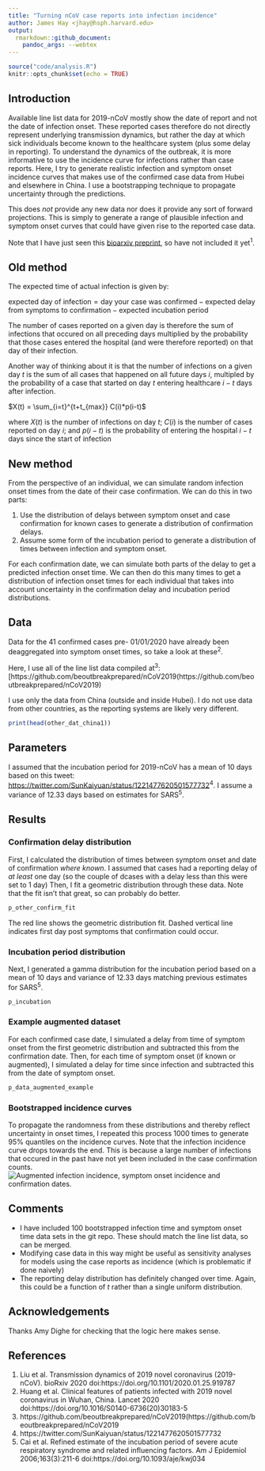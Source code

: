 ```yaml
---
title: "Turning nCoV case reports into infection incidence"
author: James Hay <jhay@hsph.harvard.edu>
output:
  rmarkdown::github_document:
    pandoc_args: --webtex
---
```


```r
source("code/analysis.R")
knitr::opts_chunk$set(echo = TRUE)
```

## Introduction
Available line list data for 2019-nCoV mostly show the date of report and not the date of infection onset. These reported cases therefore do not directly represent underlying transmission dynamics, but rather the day at which sick individuals become known to the healthcare system (plus some delay in reporting). To understand the dynamics of the outbreak, it is more informative to use the incidence curve for infections rather than case reports. Here, I try to generate realistic infection and symptom onset incidence curves that makes use of the confirmed case data from Hubei and elsewhere in China. I use a bootstrapping technique to propagate uncertainty through the predictions.

This does *not* provide any new data nor does it provide any sort of forward projections. This is simply to generate a range of plausible infection and symptom onset curves that could have given rise to the reported case data.

Note that I have just seen this [bioarxiv preprint](https://www.biorxiv.org/content/10.1101/2020.01.25.919787v1), so have not included it yet^1^.

## Old method
The expected time of actual infection is given by:

$\text{expected day of infection} = \text{day your case was confirmed} - \text{expected delay from symptoms to confirmation} - \text{expected incubation period}$

The number of cases reported on a given day is therefore the sum of infections that occured on all preceding days multiplied by the probability that those cases entered the hospital (and were therefore reported) on that day of their infection.

Another way of thinking about it is that the number of infections on a given day $t$ is the sum of all cases that happened on all future days $i$, multipled by the probability of a case that started on day $t$ entering healthcare $i-t$ days after infection.

$X(t) = \sum_{i=t}^{t+t_{max}} C(i)*p(i-t)$

where $X(t)$ is the number of infections on day $t$; $C(i)$ is the number of cases reported on day $i$; and $p(i-t)$ is the probability of entering the hospital $i-t$ days since the start of infection

## New method
From the perspective of an individual, we can simulate random infection onset times from the date of their case confirmation. We can do this in two parts:

1. Use the distribution of delays between symptom onset and case confirmation for known cases to generate a distribution of confirmation delays.
2. Assume some form of the incubation period to generate a distribution of times between infection and symptom onset.

For each confirmation date, we can simulate both parts of the delay to get a predicted infection onset time. We can then do this many times to get a distribution of infection onset times for each individual that takes into account uncertainty in the confirmation delay and incubation period distributions.

## Data
Data for the 41 confirmed cases pre- 01/01/2020 have already been deaggregated into symptom onset times, so take a look at these^2^. 

Here, I use all of the line list data compiled at^3^: [https://github.com/beoutbreakprepared/nCoV2019(https://github.com/beoutbreakprepared/nCoV2019)

I use only the data from China (outside and inside Hubei). I do not use data from other countries, as the reporting systems are likely very different.

```r
print(head(other_dat_china1))
```

## Parameters
I assumed that the incubation period for 2019-nCoV has a mean of 10 days based on this tweet: [https://twitter.com/SunKaiyuan/status/1221477620501577732](https://twitter.com/SunKaiyuan/status/1221477620501577732)^4^. I assume a variance of 12.33 days based on estimates for SARS^5^.

## Results
### Confirmation delay distribution
First, I calculated the distribution of times between symptom onset and date of confirmation *where known*. I assumed that cases had a reporting delay of *at least* one day (so the couple of dcases with a delay less than this were set to 1 day) Then, I fit a geometric distribution through these data. Note that the fit isn't that great, so can probably do better.
```r
p_other_confirm_fit
```
The red line shows the geometric distribution fit. Dashed vertical line indicates first day post symptoms that confirmation could occur.


### Incubation period distribution
Next, I generated a gamma distribution for the incubation period based on a mean of 10 days and variance of 12.33 days matching previous estimates for SARS^5^.
```r
p_incubation
```

### Example augmented dataset
For each confirmed case date, I simulated a delay from time of symptom onset from the first geometric distribution and subtracted this from the confirmation date. Then, for each time of symptom onset (if known or augmented), I simulated a delay for time since infection and subtracted this from the date of symptom onset.
```r
p_data_augmented_example
```

### Bootstrapped incidence curves
To propagate the randomness from these distributions and thereby reflect uncertainty in onset times, I repeated this process 1000 times to generate 95\% quantiles on the incidence curves. Note that the infection incidence curve drops towards the end. This is because a large number of infections that occured in the past have not yet been included in the case confirmation counts.
![Augmented infection incidence, symptom onset incidence and confirmation dates.](fig/fig1.png)

## Comments
* I have included 100 bootstrapped infection time and symptom onset time data sets in the git repo. These should match the line list data, so can be merged.
* Modifying case data in this way might be useful as sensitivity analyses for models using the case reports as incidence (which is problematic if done naively)
* The reporting delay distribution has definitely changed over time. Again, this could be a function of $t$ rather than a single uniform distribution.

## Acknowledgements
Thanks Amy Dighe for checking that the logic here makes sense.

## References
1. Liu et al. Transmission dynamics of 2019 novel coronavirus (2019-nCoV). bioRxiv 2020 doi:https://doi.org/10.1101/2020.01.25.919787
2. Huang et al. Clinical features of patients infected with 2019 novel coronavirus in Wuhan, China. Lancet 2020 doi:https://doi.org/10.1016/S0140-6736(20)30183-5
3. https://github.com/beoutbreakprepared/nCoV2019(https://github.com/beoutbreakprepared/nCoV2019
4. https://twitter.com/SunKaiyuan/status/1221477620501577732
5. Cai et al. Refined estimate of the incubation period of severe acute respiratory syndrome and related influencing factors. Am J Epidemiol 2006;163(3):211-6 doi:https://doi.org/10.1093/aje/kwj034


